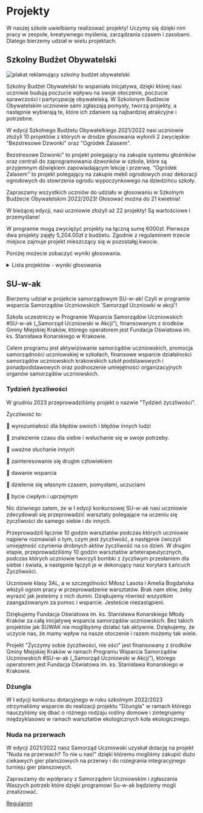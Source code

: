 # Projekty

W naszej szkole uwielbiamy realizować projekty! Uczymy się dzięki nim pracy w
zespole, kreatywnego myślenia, zarządzania czasem i zasobami. Dlatego bierzemy
udział w wielu projektach.

## Szkolny Budżet Obywatelski

![plakat reklamujący szkolny budżet obywatelski](/img/projekty/Szkolny_Budżet_Obywatelski_2021_22_3.jpg)

Szkolny Budżet Obywatelski to wspaniała inicjatywa, dzięki której nasi uczniwie
budują poczucie wpływu na swoje otoczenie, poczucie sprawczości i partycypację
obywatelską. W Szkolonym Budżecie Obywatelskim uczniowie sami zgłaszają pomysły,
tworzą projekty, a następnie wybierają te, które ich zdaniem są najbardziej
atrakcyjne i potrzebne.

W edycji Szkolnego Budżetu Obywatelkiego 2021/2022 nasi uczniowie złożyli 10
projektów z których w drodze głosowania wyłonili 2 zwycięskie: "Bezstresowe
Dzwonki" oraz "Ogródek Zalasem".

Bezstresowe Dzwonki" to projekt polegający na zakupie systemu głośników oraz
centrali do zaprogramowania dzwonków w szkole, które są przyjemnym dźwiękiem
zapowiadającym lekcję i przerwę. "Ogródek Zalasem" to projekt polegający na
zakupie mebli ogrodowych oraz dekoracji ogrodowych do stowrzenia ogrodu
wypoczynkowego na dziedzińcu szkoły.

Zapraszamy wszystkich uczniów do udziału w głosowaniu w Szkolnym Budżecie
Obywatelskim 2022/2023! Głosować można do 21 kwietnia!

W bieżącej edycji, nasi uczniowie złożyli aż 22 projekty! Są wartościowe i
przemyślane!

W programie mogą zwyciężyć projekty na łączną sumę 6000zł. Pierwsze dwa projekty
zajęły 5,204.00zł z budżetu. Zgodnie z regulaminem trzecie miejsce zajmuje
projekt mieszczący się w pozostałęj kwocie.

Poniżej możecie zobaczyć wyniki głosowania.

<details>
  <summary>Lista projektów - wyniki głosowania</summary>

### Zwycięskie projekty

| Tytuł projektu          | Liczba punktów | Opis projektu                                                                                                                                                                                                                                                                                                                                    | Wartość projektu |
| ----------------------- | -------------- | ------------------------------------------------------------------------------------------------------------------------------------------------------------------------------------------------------------------------------------------------------------------------------------------------------------------------------------------------ | ---------------- |
| SALA ogrodowa           | 199            | Projekt miałby polegać na stworzeniu sali do prowadzenia lekcji oraz przestrzeni wypoczynkowej na zewnątrz szkoły. Miałoby To polegać na stworzeniu przeciwsłonecznego zadaszenia oraz zagospodarowania przestrzeni pod nim. Chcielibyśmy wstawić tam krzesła, stoliki, tablicę, tworząc przy tym wyjątkową salę lekcyjną na świerzym powietrzu. | 2,463.00 zł      |
| Bilard - połączmy ludzi | 147            | Projekt obejmuje zakup stołu do bilarda oraz akcesoriów.                                                                                                                                                                                                                                                                                         | 2,741.00 zł      |
| Łamacz lodów            | 8              | Projekt polega na zakupie gier towarzyskich mających na celu złamanie pierwszych lodów i integracji między uczniami podczas przerw.                                                                                                                                                                                                              | 600.00 zł        |

### Pozostałe projekty

| Tytuł projektu                 | Liczba punktów | Opis projektu                                                                                                                                                                                                                                                                                                                                                                                                                                                                                                                                                                                                                                                                                                                 | Wartość projektu |
| ------------------------------ | -------------- | ----------------------------------------------------------------------------------------------------------------------------------------------------------------------------------------------------------------------------------------------------------------------------------------------------------------------------------------------------------------------------------------------------------------------------------------------------------------------------------------------------------------------------------------------------------------------------------------------------------------------------------------------------------------------------------------------------------------------------- | ---------------- |
| SZKOLNY IT SPACE               | 136            | Za środki z budżetu planujemy zakupić dwa stoliki, dwie stacje ładowania urządzeń elektrycznych, regał na książki oraz zestaw tematycznych ogólnodostępnych książek związanych z branża IT, które następnie podzielimy na poszczególne działy (np. C++, Python itp). Celem projektu jest stworzenie w szkole przestrzeni pozwalającej na rozwój zainteresowań, odstresowanie się i podładowanie swojego sprzętu i odpoczynek podczas przerw.                                                                                                                                                                                                                                                                                  | 2,828.57 zł      |
| 31 LO - OAZA                   | 100            | Głównym celem projektu jest stworzenie miejsca w 31 liceum, w którym uczniowie i nie tylko będą mogli się uspokoić, zrelaksować i odpocząć po ciężkim dniu. Projekt opiera się w dużej mierze na doświadczeniach uczniów i nauczycieli naszego liceum. Rozwiązaniem na problemy uczniów, którymi między innymi są: \- brak miejsca, gdzie można się wyciszyć, \- brak miejsca, gdzie można usiąść i pograć na spokojnie w planszówki. jest niniejszy projekt, który zakłada stworzenie otoczenia przyjaznego jak i praktycznego. Zamontowane zostaną na ścianach pianki wygłuszające i rośliny, które wyciszą docelowe miejsce. Rośliny i stoły nadadzą otoczeniu nastrój, dzięki temu stan psychiczny uczniów się ustatkuje. | 2,990.00 zł      |
| Nasze serca w naszej szkole    | 92             | Projekt zakłada przemalowanie ścian na klatce schodowej i stworzeie tam przestrzeni do podpisów uczniów i możliwości pozostawieia tam przez uczniów swojego rysunku i kilku słów dla reszty społeczności szkolnej. W ramach projektu zostaną wykonane prace, zakupione farby i zorganizowane działania aby każdy uczeń mógł zostawić w szkole coś od siebie.                                                                                                                                                                                                                                                                                                                                                                  | 1,567.32 zł      |
| Zakodowane tablice absolwentów | 70             | Projekt polega na stworzeniu tabic z wizerunkiem absolwentów w celu upamiętnienia ich obecności w społeczności szkolnej. Projekt zakłada zorganizowanie w szkole na korytarzu na II piętrze przestrzeni przedstawiającej naszych absolwentów. Przygotowanie i wydruk tablo, opisów oraz słów pozostawionyh przez absolwentów do uczniów w szkole. Projekt obejmuje zakup ram do ekspozycji oraz przyjęcie związane z odkryciem tablic.                                                                                                                                                                                                                                                                                        | 1,798.00 zł      |
| Odmieńmy nasz korytarz         | 45             | Projekt załada stworzenie na korytarzu przestrzeni do odrabiania lecji, jedzenia drugiego śniadania i obiadów oraz wspólnego grania w planszówki. W ramach proejktu zakupione zostaną stoły i krzesła zupełniające istniejące już na korytarzu kanapy. W ramach projektu zostaną również zakupione gry planszowe.                                                                                                                                                                                                                                                                                                                                                                                                             | 2,562.99 zł      |
| Przedstawienie - Balladyna     | 38             | Projekt ma na celu zorganizowanie przedstawienia Balladyna inaugurującego kółko teatralne. W ramach projeku zakupione zostaną materiały do stworzenia scenografii, strojów, sceny i akcesoriów technicznych (oswietlenia, mikrofonów, etc.) do zorganizowania przedstawienia i obsługi powstającego w ten sposób koła teatralnego.                                                                                                                                                                                                                                                                                                                                                                                            | 1,536.14 zł      |
| Świetlana przyszłość           | 38             | Projekt polega na przygotowaniu wzoru i zamówieniu neonu ledowego do powieszenia na korytarzu. Neon pokazywąłby logo szkoły i napis, motto szkoły: Jedyne takie liceum.                                                                                                                                                                                                                                                                                                                                                                                                                                                                                                                                                       | 2,500.00 zł      |
| Zielone wodospady              | 38             | Projekt polega na kupieniu kwietników ściennych oraz roślin wiszących których zadaniem będzie upięknić, wyciszyć i dotlenić korytarz szkolny i klatki schodowe.                                                                                                                                                                                                                                                                                                                                                                                                                                                                                                                                                               | 2,600.00 zł      |
| Cisza, spokój                  | 28             | Proejkt zakłasa stworzenie przestrzeni w bibliotece szkolnej w której uczniowie mogliby uciec od chałasu i zgiełku szkolnego korytarza. Zakupione zostaną fotele, zasłony, pufy, lampki i inne dekoracj sprzyjające odpoczynkowi.                                                                                                                                                                                                                                                                                                                                                                                                                                                                                             | 2,780.00 zł      |
| Czas się odstresować           | 23             | Projekt zakłada zakup zabawek relaksacyjnych, gniotków, gier antystresowych oraz paneli wygłuszających aby na korytarzu stworzyć przestrzń do odstresowania się i zredukowania nerwów.                                                                                                                                                                                                                                                                                                                                                                                                                                                                                                                                        | 2,800.00 zł      |
| Kwiaty i motyle na barykady    | 19             | Projekt zakłada wyczyszczenie, wyplewienie, uzupełnienie ziemi i zasianie kwiatów polnych wieloletnich motylolubnych w donicach tworzących mur szkoły od wschodniej strony.                                                                                                                                                                                                                                                                                                                                                                                                                                                                                                                                                   | 2,107.00 zł      |
| Pogramy?                       | 18             | Projekt zakłada zakup krótkich (do 15 minutowej rozgrywki) gier towarzyskich oraz gier: szachy, warcaby, connect 4, statki, państwa miasta w celu stworzenia akywnej przestrzeni do przerw.                                                                                                                                                                                                                                                                                                                                                                                                                                                                                                                                   | 580.00 zł        |
| Widzialni                      | 17             | Projekt zakłada utworzenie dużej tablicy informacyjnej poprzez naklejenie korka na ścianę na II piętrze pomiędzy salami 308 oraz 309.                                                                                                                                                                                                                                                                                                                                                                                                                                                                                                                                                                                         | 2,850.00 zł      |
| W rytm algorytmów              | 16             | Proejkt zakłada zorganizowanie serii warsztatów z nauki algorytmów niezbędnych do ułożenia kostki rubika i zorganizowanie turnieju w ukłądaniu kostki na czas. W ramach prjektu zakupione zostaną profesjonalne kostki rubika o różnych wielkościach oraz przygotowane przez uczniów we współpracy z nauczycielami matematyki i wydrukowane profesjonalnie materiały do nauki algorytmów.                                                                                                                                                                                                                                                                                                                                     | 2,890.00 zł      |
| Schroń się pod potworem        | 16             | Projekt zakłada stworzenie przestrzeni do odpoczynku która będzie w kolorach zielonych (reaksujących) i która udekorowana będzie dużymi roślinami o nazwie Monstera - czyli potworzyca. Projekt zakłąda, aby ten kącik wypoczynku miał swoisty charakter.                                                                                                                                                                                                                                                                                                                                                                                                                                                                     | 2,730.00 zł      |
| Co za dużo to zdrowo           | 15             | Projekt zakłąda uzupełnienie kolekcji roślina na korytarzu szkolnym o duże okazy roślin oczyszczających. W ramach projektu poza roślinami zakupione zostaną również duże donice i kwietniki.                                                                                                                                                                                                                                                                                                                                                                                                                                                                                                                                  | 2,560.00 zł      |
| Klasa z klasą                  | 14             | Proejkt zakłąda zbudowanie/stworzenie przez uczniów tablic informacyjnych z numerem i opisem sal lekcyjnych poprzez użycie zestawów konstrukcyjnych Lego Dots.                                                                                                                                                                                                                                                                                                                                                                                                                                                                                                                                                                | 2,850.00 zł      |
| Wystawa                        | 5              | Proejkt zakłada zorganizowanie wystawy prac fotograficznych naszych uczniów. W ramach projektu zakupione zostaną ramy oraz sztalugi wystawowe.                                                                                                                                                                                                                                                                                                                                                                                                                                                                                                                                                                                | 2,800.00 zł      |
| Zbratajmy się                  | 4              | Projekt zakłada zorganizowanie wydarzenia integracyjnego polegającego na wspólnym dekorowaniu donic i sadzeniu roślin dekoracyjnych w ogrodzie szkolnym. Każda klasa udekorowałaby i posadziła kwiatową aranżację dekoracyjną wyrażającą ich ducha. Powstałby swoisty totem każdej klasy.                                                                                                                                                                                                                                                                                                                                                                                                                                     | 2,500.00 zł      |

</details>

## SU-w-ak


<SuwakBanner />

Bierzemy udział w projekcie samorządowym SU-w-ak! Czyli w programie wsparcia
Samorządów Uczniowskich 'Samorząd Uczniowki w akcji'!

Szkoła uczestniczy w Programie Wsparcia Samorządów Uczniowskich #SU-w-ak
(„Samorząd Uczniowski w Akcji”), finansowanym z środków Gminy Miejskiej Kraków,
którego operatorem jest Fundacja Oświatowa im. ks. Stanisława Konarskiego w
Krakowie.

Celem programu jest aktywizowanie samorządów uczniowskich, promocja
samorządności uczniowskiej w szkołach, finansowe wsparcie działalności
samorządów uczniowskich krakowskich szkół podstawowych i ponadpodstawowych oraz
podnoszenie umiejętności organizacyjnych organów samorządów uczniowskich.

### Tydzień życzliwości

W grudniu 2023 przeprowadziliśmy projekt o nazwie "Tydzień życzliwości".

Życzliwość to:

💜 wyrozumiałość dla błędów swoich i błędów innych ludzi

💙 znalezienie czasu dla siebie i wsłuchanie się w swoje potrzeby.

💜 uważne słuchanie innych

💙 zainteresowanie się drugim człowiekiem

💜 dawanie wsparcia

💙 dzielenie się własnym czasem, pomysłami, uczuciami

💜 bycie ciepłym i uprzejmym

Nic dziwnego zatem, że w I edycji konkursowej SU-w-ak nasi uczniowie zdecydowali
się przeprowadzić warsztaty polegające na uczeniu się życzliwości do samego
siebie i do innych.

Przeprowadzili łącznie 10 godzin warsztatów podczas których uczniowie najpierw
rozmawiali o tym, czym jest życzliwość, a następnie ćwiczyli umiejętność
czynienia drobnych aktów życzliwość na co dzień. W drugim etapie,
przeprowadziliśmy 10 godzin warsztatów arteterapeutycznych, podczas których
uczniowie tworzyli bombki z życzliwym przesłaniem dla siebie i świata, a
następnie łączyli je w dekorujący nasz korytarz Łańcuch Życzliwości.

Uczniowie klasy 3AL, a w szczególności Miłosz Lasota i Amelia Bogdańska włożyli
ogrom pracy w przeprowadzenie warsztatów. Brak nam słów, żeby wyrazić jak
jesteśmy z nich dumni. Dziękujemy również wszystkim zaangażowanym za pomoc i
wsparcie. Jesteście niezastąpieni.

Dziękujemy Fundacja Oświatowa im. ks. Stanisława Konarskiego Młody Kraków za
całą inicjatywę wsparcia samorządów uczniowskich. Bez takich projektów jak SUWAK
nie moglibyśmy działać tak aktywnie. Dziękujemy, że uczycie nas, że mamy wpływ
na nasze otoczenie i razem możemy tak wiele.

Projekt "Życzymy sobie życzliwości, nie ości" jest finansowany z środków Gminy
Miejskiej Kraków w ramach Programu Wsparcia Samorządów Uczniowskich #SU-w-ak
(„Samorząd Uczniowski w Akcji”), którego operatorem jest Fundacja Oświatowa im.
ks. Stanisława Konarskiego w Krakowie.

### Dżungla

W I edycji konkursu dotacyjnego w roku szkolmym 2022/2023 otrzymaliśmy wsparcie
do realizacji projektu "Dżungla" w ramach którego nauczyliśmy się dbać o różnego
rodzaju rośliny domowe i zintegrujemy międzyklasowo w ramach warsztatów
ekologicznych koła ekologicznego.

### Nuda na przerwach

W edycji 2021/2022 nasz Samorząd Uczniowski uzyskał dotację na projekt "Nuda na
przerwach? To nie u nas!" dzięki któremu mogliśmy zakupić dużo ciekawych gier
planszowych na przerwy i do rozegrania integracyjnego turnieju gier planszowych.

Zapraszamy do wpółpracy z Samorządem Uczniowskim i zgłaszania Waszych potrzeb
które dzięki programowi Su-w-ak będziemy mogli zrealizować.

<a href="/files/REGULAMIN_SUWAK_2022_2023.pdf" download>
  Regulamin
</a>

